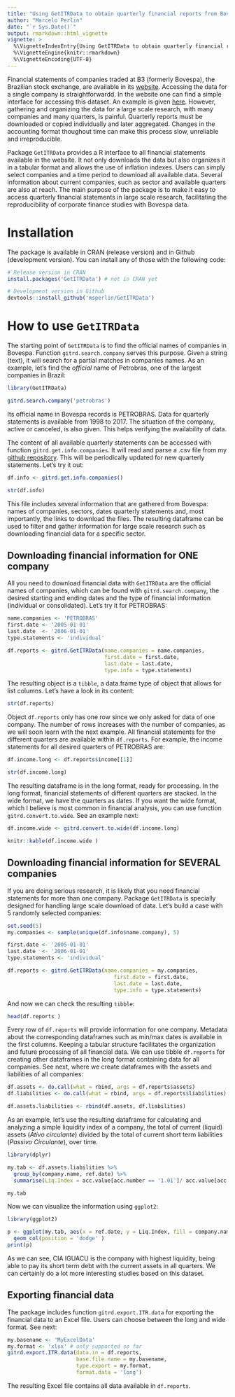```yaml
---
title: "Using GetITRData to obtain quarterly financial reports from Bovespa"
author: "Marcelo Perlin"
date: "`r Sys.Date()`"
output: rmarkdown::html_vignette
vignette: >
  %\VignetteIndexEntry{Using GetITRData to obtain quarterly financial reports from Bovespa}
  %\VignetteEngine{knitr::rmarkdown}
  %\VignetteEncoding{UTF-8}
---
```

  
Financial statements of companies traded at B3 (formerly Bovespa), the Brazilian stock exchange, are available in its [website](http://www.bmfbovespa.com.br/). Accessing the data for a single company is straightforwardd. In the website one can find a simple interface for accessing this dataset. An example is given [here](https://www.rad.cvm.gov.br/ENETCONSULTA/frmGerenciaPaginaFRE.aspx?NumeroSequencialDocumento=67775&CodigoTipoInstituicao=2). However, gathering and organizing the data for a large scale research, with many companies and many quarters, is painful. Quarterly reports must be downloaded or copied individually and later aggregated. Changes in the accounting format thoughout time can make this process slow, unreliable and irreproducible.

Package `GetITRData` provides a R interface to all financial statements available in the website. It not only downloads the data but also organizes it in a tabular format and allows the use of inflation indexes. Users can simply select companies and a time period to download all available data. Several information about current companies, such as sector and available quarters are also at reach. The main purpose of the package is to make it easy to access quarterly financial statements in large scale research, facilitating the reproducibility of corporate finance studies with Bovespa data.


# Installation
  
The package is available in CRAN (release version) and in Github (development version). You can install any of those with the following code:
  
  ```r
# Release version in CRAN
install.packages('GetITRData') # not in CRAN yet

# Development version in Github
devtools::install_github('msperlin/GetITRData')
```


# How to use `GetITRData`

The starting point of `GetITRData` is to find the official names of companies in Bovespa. Function `gitrd.search.company` serves this purpose. Given a string (text), it will search for a partial matches in companies names. As an example, let's find the _official_ name of Petrobras, one of the largest companies in Brazil:

```r
library(GetITRData)

gitrd.search.company('petrobras')

```

Its official name in Bovespa records is PETROBRAS. Data for quarterly statements is available from 1998 to 2017. The situation of the company, active or canceled, is also given. This helps verifying the availability of data.

The content of all available quarterly statements can be accessed with function `gitrd.get.info.companies`. It will read and parse a .csv file from my [github repository](https://github.com/msperlin/GetITRData_auxiliary). This will be periodically updated for new quarterly statements. Let's try it out:

```r
df.info <- gitrd.get.info.companies()

str(df.info)
```

This file includes several information that are gathered from Bovespa: names of companies, sectors, dates  quarterly statements and, most importantly, the links to download the files. The resulting dataframe can be used to filter and gather information for large scale research such as downloading financial data for a specific sector.


## Downloading financial information for ONE company

All you need to download financial data with `GetITRData` are the official names of companies, which can be found with `gitrd.search.company`, the desired starting and ending dates and the type of financial information (individual or consolidated). Let's try it for PETROBRAS:

```r
name.companies <- 'PETROBRAS'
first.date <- '2005-01-01'
last.date  <- '2006-01-01'
type.statements <- 'individual'

df.reports <- gitrd.GetITRData(name.companies = name.companies, 
                               first.date = first.date,
                               last.date = last.date,
                               type.info = type.statements)
```

The resulting object is a `tibble`, a data.frame type of object that allows for list columns. Let's have a look in its content:

```r
str(df.reports)
```

Object `df.reports` only has one row since we only asked for data of one company. The number of rows increases with the number of companies, as we will soon learn with the next example. All financial statements for the different quarters are available within `df.reports`. For example, the income statements for all desired quarters of PETROBRAS are:

```r
df.income.long <- df.reports$income[[1]]

str(df.income.long)
```

The resulting dataframe is in the long format, ready for processing. In the long format, financial statements of different quarters are stacked. In the wide format, we have the quarters as dates. If you want the wide format, which I believe is most common in financial analysis, you can use function `gitrd.convert.to.wide`. See an example next:

```r
df.income.wide <- gitrd.convert.to.wide(df.income.long)

knitr::kable(df.income.wide )
```


## Downloading financial information for SEVERAL companies

If you are doing serious research, it is likely that you need financial statements for more than one company.  Package `GetITRData` is specially designed for handling large scale download of data. Let's build a case with 5 randomly selected companies:

```r
set.seed(5)
my.companies <- sample(unique(df.info$name.company), 5)

first.date <- '2005-01-01'
last.date  <- '2006-01-01'
type.statements <- 'individual'

df.reports <- gitrd.GetITRData(name.companies = my.companies, 
                                  first.date = first.date,
                                  last.date = last.date,
                                  type.info = type.statements)
```

And now we can check the resulting `tibble`:

```r
head(df.reports )
```

Every row of `df.reports` will provide information for one company. Metadata about the corresponding dataframes such as min/max dates is available in the first columns. Keeping a tabular structure facilitates the organization and future processing of all financial data. We can use tibble `df.reports` for creating other dataframes in the long format containing data for all companies. See next, where we create dataframes with the assets and liabilities of all companies:

```r
df.assets <- do.call(what = rbind, args = df.reports$assets)
df.liabilities <- do.call(what = rbind, args = df.reports$liabilities)

df.assets.liabilities <- rbind(df.assets, df.liabilities)
```

As an example, let's use the resulting dataframe for calculating and analyzing a simple liquidity index of a company, the total of current (liquid) assets (_Ativo circulante_) divided by the total of current short term liabilities (_Passivo Circulante_), over time.

```r
library(dplyr)

my.tab <- df.assets.liabilities %>%
  group_by(company.name, ref.date) %>%
  summarise(Liq.Index = acc.value[acc.number == '1.01']/ acc.value[acc.number == '2.01'])

my.tab
```

Now we can visualize the information using `ggplot2`:

```r
library(ggplot2)

p <- ggplot(my.tab, aes(x = ref.date, y = Liq.Index, fill = company.name)) +
  geom_col(position = 'dodge' )
print(p)
```

As we can see, CIA IGUACU is the company with highest liquidity, being able to pay its short term debt with the current assets in all quarters. We can certainly do a lot more interesting studies based on this dataset.


## Exporting financial data

The package includes function `gitrd.export.ITR.data` for exporting the financial data to an Excel file. Users can choose between the long and wide format.  See next:

```r
my.basename <- 'MyExcelData'
my.format <- 'xlsx' # only supported so far
gitrd.export.ITR.data(data.in = df.reports, 
                      base.file.name = my.basename,
                      type.export = my.format,
                      format.data = 'long')
```

The resulting Excel file contains all data available in `df.reports`.
